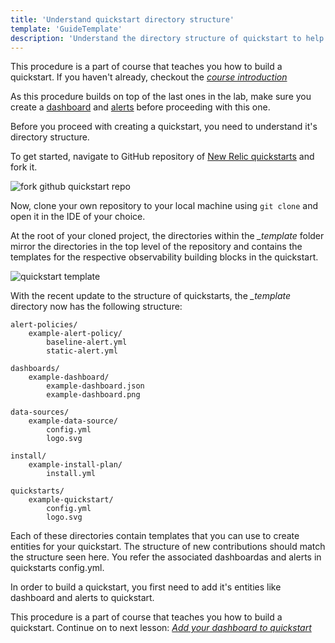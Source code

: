 ```yaml
---
title: 'Understand quickstart directory structure'
template: 'GuideTemplate'
description: 'Understand the directory structure of quickstart to help you understand the process of building a quickstart'
---
```


<Callout variant="course">

This procedure is a part of course that teaches you how to build a quickstart. If you haven't already, checkout the [_course introduction_](/contribute-to-quickstarts)

As this procedure builds on top of the last ones in the lab, make sure you create a [dashboard](contribute-to-quickstarts/create-a-dashboard) and [alerts](/contribute-to-quickstarts/create-alerts) before proceeding with this one.

</Callout>

Before you proceed with creating a quickstart, you need to understand it's directory structure.

To get started, navigate to GitHub repository of [New Relic quickstarts](https://github.com/newrelic/newrelic-quickstarts) and fork it.

![fork github quickstart repo](../../../images/contribute-to-quickstarts/fork-github-quickstart.png)

Now, clone your own repository to your local machine using `git clone` and open it in the IDE of your choice.

At the root of your cloned project, the directories within the _\_template_ folder mirror the directories in the top level of the repository and contains the templates for the respective observability building blocks in the quickstart.

![quickstart template](../../../images/contribute-to-quickstarts/quickstart-template-directory.png)

With the recent update to the structure of quickstarts, the _\_template_ directory now has the following structure:

```
alert-policies/
    example-alert-policy/
        baseline-alert.yml
        static-alert.yml

dashboards/
    example-dashboard/
        example-dashboard.json
        example-dashboard.png

data-sources/
    example-data-source/
        config.yml
        logo.svg

install/
    example-install-plan/
        install.yml

quickstarts/
    example-quickstart/
        config.yml
        logo.svg
```

Each of these directories contain templates that you can use to create entities for your quickstart. The structure of new contributions should match the structure seen here. You refer the associated dashboardas and alerts in quickstarts config.yml. 

In order to build a quickstart, you first need to add it's entities like dashboard and alerts to quickstart. 

<Callout variant='course'>

This procedure is a part of course that teaches you how to build a quickstart. Continue on to next lesson: [_Add your dashboard to quickstart_](/contribute-to-quickstarts/build-a-quickstart/add-dashboard)

</Callout>
